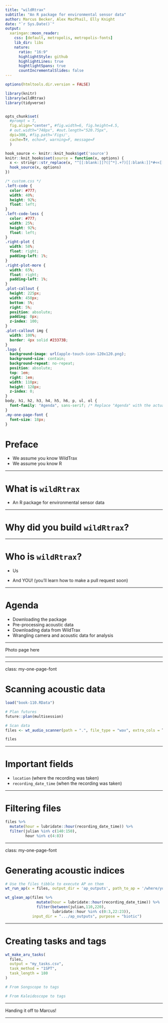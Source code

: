 ```yaml
---
title: "wildRtrax"
subtitle: "An R package for environmental sensor data"
author: Marcus Becker, Alex MacPhail, Elly Knight 
date: "`r Sys.Date()`"
output:
  xaringan::moon_reader:
    css: [default, metropolis, metropolis-fonts] 
    lib_dir: libs
    nature:
      ratio: "16:9"
      highlightStyle: github
      highlightLines: true
      hightlightSpans: true
      countIncrementalSlides: false
---
```


```r

options(htmltools.dir.version = FALSE)

library(knitr)
library(wildRtrax)
library(tidyverse)


opts_chunk$set(
  #prompt = T,
  fig.align="center", #fig.width=6, fig.height=4.5, 
  # out.width="748px", #out.length="520.75px",
  dpi=300, #fig.path='Figs/',
  cache=T#, echo=F, warning=F, message=F
  )

hook_source <- knitr::knit_hooks$get('source')
knitr::knit_hooks$set(source = function(x, options) {
  x <- stringr::str_replace(x, "^[[:blank:]]?([^*].+?)[[:blank:]]*#<<[[:blank:]]*$", "*\\1")
  hook_source(x, options)
})

```

```css
/* custom.css */
.left-code {
  color: #777;
  width: 40%;
  height: 92%;
  float: left;
}
.left-code-less {
  color: #777;
  width: 25%;
  height: 92%;
  float: left;
}
.right-plot {
  width: 58%;
  float: right;
  padding-left: 1%;
}
.right-plot-more {
  width: 65%;
  float: right;
  padding-left: 1%;
}
.plot-callout {
  height: 225px;
  width: 450px;
  bottom: 5%;
  right: 5%;
  position: absolute;
  padding: 0px;
  z-index: 100;
}
.plot-callout img {
  width: 100%;
  border: 4px solid #23373B;
}
.logo {
  background-image: url(apple-touch-icon-120x120.png);
  background-size: contain;
  background-repeat: no-repeat;
  position: absolute;
  top: 1em;
  right: 1em;
  width: 110px;
  height: 128px;
  z-index: 0;
}
body, h1, h2, h3, h4, h5, h6, p, ul, ol {
  font-family: "Agenda", sans-serif; /* Replace "Agenda" with the actual font name */
}
.my-one-page-font {
  font-size: 18px;
}

```

# Preface

- We assume you know WildTrax
- We assume you know R

---

# What is `wildRtrax`

- An R package for environmental sensor data

---

# Why did you build `wildRtrax`?


---

# Who is `wildRtrax`?

- Us

- And YOU! (you'll learn how to make a pull request soon)

---

# Agenda

- Downloading the package
- Pre-processing acoustic data
- Downloading data from WildTrax
- Wrangling camera and acoustic data for analysis

---

Photo page here

---



---

class: my-one-page-font

# Scanning acoustic data

```r
load("book-110.RData")

```

```r
# Plan futures
future::plan(multisession)

# Scan data
files <- wt_audio_scanner(path = ".", file_type = "wav", extra_cols = T)
```

```r
files

```

---

# Important fields

- `location` (where the recording was taken)
- `recording_date_time` (when the recording was taken)

---

# Filtering files

```r
files %>%
  mutate(hour = lubridate::hour(recording_date_time)) %>%
  filter(julian %in% c(140:150),
         hour %in% c(4:8))

```

---

class: my-one-page-font

# Generating acoustic indices

```r
# Use the files tibble to execute AP on them
wt_run_ap(x = files, output_dir = 'ap_outputs', path_to_ap = '/where/you/store/AP')

```

```r
wt_glean_ap(files %>% 
              mutate(hour = lubridate::hour(recording_date_time)) %>%
              filter(between(julian,110,220),
                     lubridate::hour %in% c(0:3,22:23)), 
            input_dir = ".../ap_outputs", purpose = "biotic")

```


---

# Creating tasks and tags

```r

wt_make_aru_tasks(
  files,
  output = "my_tasks.csv",
  task_method = "1SPT",
  task_length = 180
)

```

```r
# From Songscope to tags


```

```r
# From Kaleidoscope to tags


```

---

Handing it off to Marcus!

---




